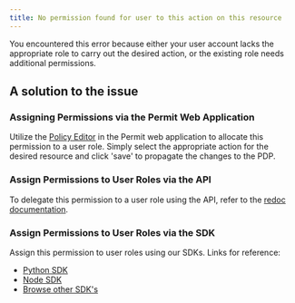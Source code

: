 ```yaml
---
title: No permission found for user to this action on this resource
---
```


You encountered this error because either your user account lacks the appropriate role to carry out the desired action, or the existing
role needs additional permissions.

## A solution to the issue

### Assigning Permissions via the Permit Web Application

Utilize the [Policy Editor](https://app.permit.io/policy-editor) in the Permit web application to allocate this permission to a user role.
Simply select the appropriate action for the desired resource and click 'save' to propagate the changes to the PDP.

### Assign Permissions to User Roles via the API

To delegate this permission to a user role using the API, refer to the [redoc documentation](https://api.permit.io/v2/redoc#tag/Role-Assignments/operation/assign_role).

### Assign Permissions to User Roles via the SDK

Assign this permission to user roles using our SDKs. Links for reference:

- [Python SDK](/sdk/python/usage-example#role-assignments)
- [Node SDK](/sdk/nodejs/role/assign-role)
- [Browse other SDK's](/sdk/sdks-overview)
